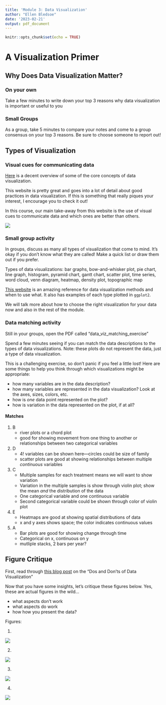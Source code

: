 ```yaml
---
title: 'Module 3: Data Visualization'
author: "Ellen Bledsoe"
date: '2023-02-21'
output: pdf_document
---
```


```r
knitr::opts_chunk$set(echo = TRUE)
```

# A Visualization Primer

## Why Does Data Visualization Matter?

### On your own

Take a few minutes to write down your top 3 reasons why data visualization is important or useful to you

### Small Groups

As a group, take 5 minutes to compare your notes and come to a group consensus on your top 3 reasons. Be sure to choose someone to report out!

## Types of Visualization

### Visual cues for communicating data

[Here](http://paldhous.github.io/ucb/2016/dataviz/week2.html) is a decent overview of some of the core concepts of data visualization.

This website is pretty great and goes into a lot of detail about good practices in data visualization. If this is something that really piques your interest, I encourage you to check it out!

In this course, our main take-away from this website is the use of visual cues to communicate data and which ones are better than others.

![](data_viz_cues.jpg)

### Small group activity

In groups, discuss as many all types of visualization that come to mind. It's okay if you don't know what they are called! Make a quick list or draw them out if you prefer.

Types of data visualizations: bar graphs, bow-and-whisker plot, pie chart, line graph, histogram, pyramid chart, gantt chart, scatter plot, time series, word cloud, venn diagram, heatmap, density plot, topographic map

[This website](https://www.data-to-viz.com/) is an amazing reference for data visualization methods and when to use what. It also has examples of each type plotted in `ggplot2`.

We will talk more about how to choose the right visualization for your data now and also in the rest of the module.

### Data matching activity

Still in your groups, open the PDF called "data_viz_matching_exercise"

Spend a few minutes seeing if you can match the data descriptions to the types of data visualizations. Note: these plots do not represent the data, just a type of data visualization.

This is a challenging exercise, so don't panic if you feel a little lost! Here are some things to help you think through which visualizations might be appropriate:

-   how many variables are in the data description?
-   how many variables are represented in the data visualization? Look at the axes, sizes, colors, etc.
-   how is *one* data point represented on the plot?
-   how is variation in the data represented on the plot, if at all?

#### Matches

1.  B
    -   river plots or a chord plot
    -   good for showing movement from one thing to another or relationships between two categorical variables
2.  D
    -   4! variables can be shown here---circles could be size of family
    -   scatter plots are good at showing relationships between multiple *continuous* variables
3.  C
    -   Multiple samples for each treatment means we will want to show variation
    -   Variation in the multiple samples is show through violin plot; show the mean *and* the distribution of the data
    -   One categorical variable and one continuous variable
    -   Second categorical variable could be shown through color of violin plot
4.  E
    -   Heatmaps are good at showing spatial distributions of data
    -   x and y axes shows space; the color indicates continuous values
5.  A
    -   Bar plots are good for showing change through time
    -   Categorical on x, continuous on y
    -   mutliple stacks, 2 bars per year?

## Figure Critique

First, read through [this blog post](https://humansofdata.atlan.com/2019/02/dos-donts-data-visualization/) on the "Dos and Don'ts of Data Visualization"

Now that you have some insights, let's critique these figures below. Yes, these are actual figures in the wild...

-   what aspects don't work
-   what aspects do work
-   how how you present the data?

Figures:

1.  

![](../assets/image1.png)

2.  

![](../assets/image2.jpg)

3.  

![](../assets/image3.jpg)

4.  

![](../assets/image4.png)
